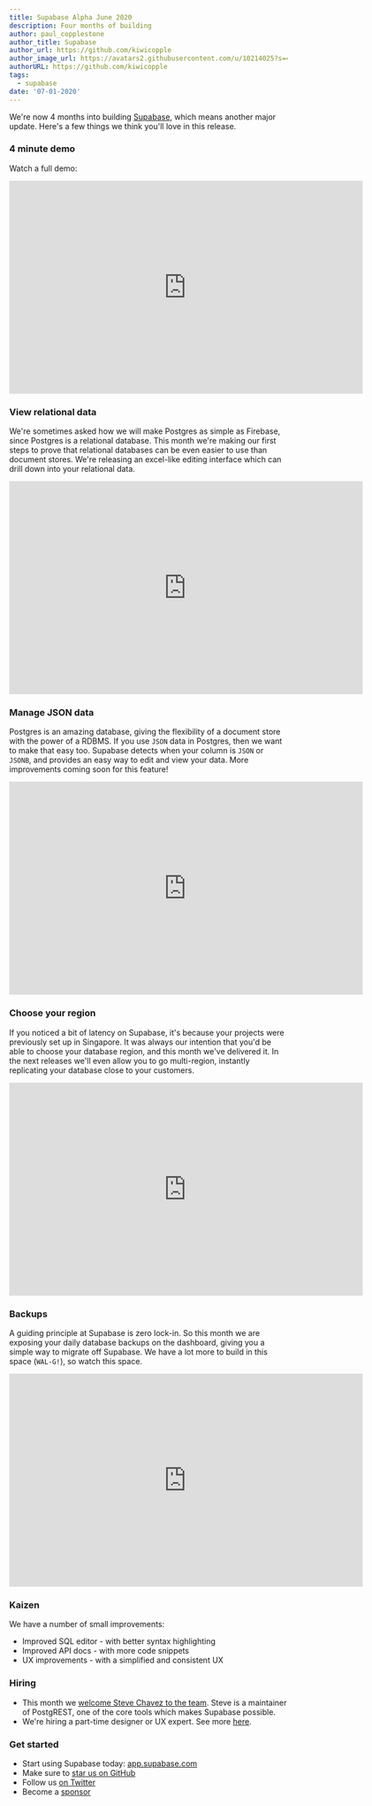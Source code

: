 ```yaml
---
title: Supabase Alpha June 2020
description: Four months of building
author: paul_copplestone
author_title: Supabase
author_url: https://github.com/kiwicopple
author_image_url: https://avatars2.githubusercontent.com/u/10214025?s=400&u=c6775be2ae667e2acae3ccd347fed62bb3f5b3e7&v=4
authorURL: https://github.com/kiwicopple
tags:
  - supabase
date: '07-01-2020'
---
```


We're now 4 months into building [Supabase](/), which means another major update. Here's a few things we think you'll love in this release.

### 4 minute demo

Watch a full demo:

<iframe
  className="w-full"
  width="640"
  height="385"
  src="https://www.loom.com/embed/b3ba79c1633d464ea758e0796bbb39da"
  frameBorder="0"
  allowFullScreen
></iframe>

### View relational data

We're sometimes asked how we will make Postgres as simple as Firebase, since Postgres is a relational database. This month we're making our first steps to prove that relational databases can be even easier to use than document stores. We're releasing an excel-like editing interface which can drill down into your relational data.

<iframe
  className="w-full"
  width="640"
  height="385"
  src="https://www.loom.com/embed/c6d504bb0a1c43e9bf65cb2aef2949d5"
  frameBorder="0"
  allowFullScreen
></iframe>

### Manage JSON data

Postgres is an amazing database, giving the flexibility of a document store with the power of a RDBMS. If you use `JSON` data in Postgres, then we want to make that easy too. Supabase detects when your column is `JSON` or `JSONB`, and provides an easy way to edit and view your data. More improvements coming soon for this feature!

<iframe
  className="w-full"
  width="640"
  height="385"
  src="https://www.loom.com/embed/0b03ac2858324cfabdc6a202c93673f3"
  frameBorder="0"
  allowFullScreen
></iframe>

### Choose your region

If you noticed a bit of latency on Supabase, it's because your projects were previously set up in Singapore. It was always our intention that you'd be able to choose your database region, and this month we've delivered it. In the next releases we'll even allow you to go multi-region, instantly replicating your database close to your customers.

<iframe
  className="w-full"
  width="640"
  height="385"
  src="https://www.loom.com/embed/1dcc1bca2ebc45e296e732a66a462c61"
  frameBorder="0"
  allowFullScreen
></iframe>

### Backups

A guiding principle at Supabase is zero lock-in. So this month we are exposing your daily database backups on the dashboard, giving you a simple way to migrate off Supabase. We have a lot more to build in this space (`WAL-G!`), so watch this space.

<iframe
  className="w-full"
  width="640"
  height="385"
  src="https://www.loom.com/embed/fc1cb9b395eb4c408c7137bf8e6e1963"
  frameBorder="0"
  allowFullScreen
></iframe>

### Kaizen

We have a number of small improvements:

- Improved SQL editor - with better syntax highlighting
- Improved API docs - with more code snippets
- UX improvements - with a simplified and consistent UX

### Hiring

- This month we [welcome Steve Chavez to the team](/blog/supabase-steve-chavez). Steve is a maintainer of PostgREST, one of the core tools which makes Supabase possible.
- We're hiring a part-time designer or UX expert. See more [here](https://news.ycombinator.com/item?id=23708351).

### Get started

- Start using Supabase today: [app.supabase.com](https://app.supabase.com)
- Make sure to [star us on GitHub](https://github.com/supabase/supabase)
- Follow us [on Twitter](https://twitter.com/supabase)
- Become a [sponsor](https://github.com/sponsors/supabase)
